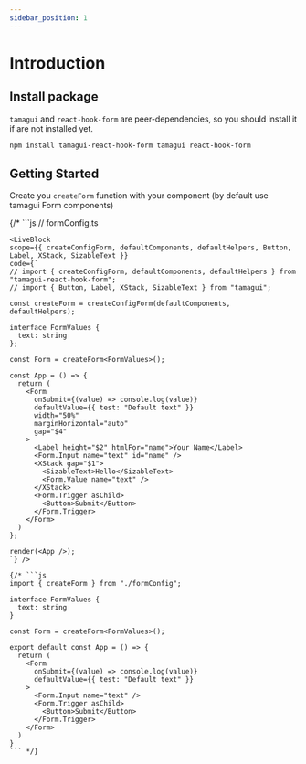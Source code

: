 ```yaml
---
sidebar_position: 1
---
```



# Introduction

## Install package

`tamagui` and `react-hook-form` are peer-dependencies, so you should install it if are not installed yet.
```bash
npm install tamagui-react-hook-form tamagui react-hook-form
```

## Getting Started
Create you `createForm` function with your component (by default use tamagui Form components)

{/* ```js
// formConfig.ts

``` */}
<LiveBlock
scope={{ createConfigForm, defaultComponents, defaultHelpers, Button, Label, XStack, SizableText }}
code={`
// import { createConfigForm, defaultComponents, defaultHelpers } from "tamagui-react-hook-form";
// import { Button, Label, XStack, SizableText } from "tamagui";

const createForm = createConfigForm(defaultComponents, defaultHelpers);

interface FormValues {
  text: string
};

const Form = createForm<FormValues>();

const App = () => {
  return (
    <Form
      onSubmit={(value) => console.log(value)}
      defaultValue={{ test: "Default text" }}
      width="50%"
      marginHorizontal="auto"
      gap="$4"
    >
      <Label height="$2" htmlFor="name">Your Name</Label>
      <Form.Input name="text" id="name" />
      <XStack gap="$1">
        <SizableText>Hello</SizableText>
        <Form.Value name="text" />
      </XStack>
      <Form.Trigger asChild>
        <Button>Submit</Button>
      </Form.Trigger>
    </Form>
  )
};

render(<App />);
`} />

{/* ```js
import { createForm } from "./formConfig";

interface FormValues {
  text: string
}

const Form = createForm<FormValues>();

export default const App = () => {
  return (
    <Form
      onSubmit={(value) => console.log(value)}
      defaultValue={{ test: "Default text" }}
    >
      <Form.Input name="text" />
      <Form.Trigger asChild>
        <Button>Submit</Button>
      </Form.Trigger>
    </Form>
  )
}
``` */}
